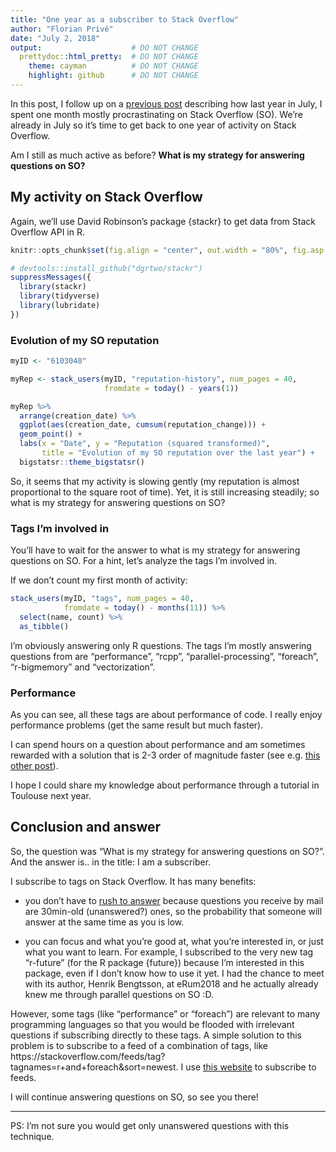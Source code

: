 ```yaml
---
title: "One year as a subscriber to Stack Overflow"
author: "Florian Privé"
date: "July 2, 2018"
output:                    # DO NOT CHANGE
  prettydoc::html_pretty:  # DO NOT CHANGE
    theme: cayman          # DO NOT CHANGE
    highlight: github      # DO NOT CHANGE
---
```


In this post, I follow up on a [previous post](https://privefl.github.io/blog/one-month-as-a-procrastinator-on-stack-overflow/) describing how last year in July, I spent one month mostly procrastinating on Stack Overflow (SO). We're already in July so it's time to get back to one year of activity on Stack Overflow. 

Am I still as much active as before? **What is my strategy for answering questions on SO?**

## My activity on Stack Overflow

Again, we'll use David Robinson's package {stackr} to get data from Stack Overflow API in R.

```r
knitr::opts_chunk$set(fig.align = "center", out.width = "80%", fig.asp = 0.75, fig.width = 8)
```

```r
# devtools::install_github("dgrtwo/stackr")
suppressMessages({
  library(stackr)
  library(tidyverse)
  library(lubridate)
})
```


### Evolution of my SO reputation

```r
myID <- "6103040"

myRep <- stack_users(myID, "reputation-history", num_pages = 40,
                     fromdate = today() - years(1))

myRep %>%
  arrange(creation_date) %>%
  ggplot(aes(creation_date, cumsum(reputation_change))) +
  geom_point() +
  labs(x = "Date", y = "Reputation (squared transformed)",
       title = "Evolution of my SO reputation over the last year") + 
  bigstatsr::theme_bigstatsr()
```

So, it seems that my activity is slowing gently (my reputation is almost proportional to the square root of time). Yet, it is still increasing steadily; so what is my strategy for answering questions on SO?

### Tags I'm involved in

You'll have to wait for the answer to what is my strategy for answering questions on SO. For a hint, let's analyze the tags I'm involved in.

If we don't count my first month of activity:

```r
stack_users(myID, "tags", num_pages = 40,
            fromdate = today() - months(11)) %>%
  select(name, count) %>%
  as_tibble()
```

I'm obviously answering only R questions. The tags I'm mostly answering questions from are "performance", "rcpp", "parallel-processing", "foreach", "r-bigmemory" and "vectorization". 

### Performance

As you can see, all these tags are about performance of code.
I really enjoy performance problems (get the same result but much faster).

I can spend hours on a question about performance and am sometimes rewarded with a solution that is 2-3 order of magnitude faster (see e.g. [this other post](https://privefl.github.io/blog/performance-when-algorithmics-meets-mathematics/)).

I hope I could share my knowledge about performance through a tutorial in Toulouse next year.

## Conclusion and answer

So, the question was "What is my strategy for answering questions on SO?". And the answer is.. in the title: I am a subscriber.

I subscribe to tags on Stack Overflow. It has many benefits:

- you don't have to [rush to answer](https://meta.stackexchange.com/questions/9731/fastest-gun-in-the-west-problem) because questions you receive by mail are 30min-old (unanswered?) ones, so the probability that someone will answer at the same time as you is low.

- you can focus and what you're good at, what you're interested in, or just what you want to learn. For example, I subscribed to the very new tag "r-future" (for the R package {future}) because I'm interested in this package, even if I don't know how to use it yet. I had the chance to meet with its author, Henrik Bengtsson, at eRum2018 and he actually already knew me through parallel questions on SO :D.

However, some tags (like "performance" or "foreach") are relevant to many programming languages so that you would be flooded with irrelevant questions if subscribing directly to these tags. A simple solution to this problem is to subscribe to a feed of a combination of tags, like https://stackoverflow.com/feeds/tag?tagnames=r+and+foreach&sort=newest. I use [this website](https://blogtrottr.com/) to subscribe to feeds.

I will continue answering questions on SO, so see you there!

***

PS: I'm not sure you would get only unanswered questions with this technique.
